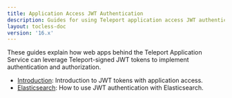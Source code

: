 ```yaml
---
title: Application Access JWT Authentication
description: Guides for using Teleport application access JWT authentication.
layout: tocless-doc
version: '16.x'
---
```


These guides explain how web apps behind the Teleport Application Service can
leverage Teleport-signed JWT tokens to implement authentication and
authorization.

- [Introduction](/docs/ver/16.x/application-access/jwt/introduction): Introduction to JWT tokens with application access.
- [Elasticsearch](/docs/ver/16.x/application-access/jwt/elasticsearch): How to use JWT authentication with Elasticsearch.
